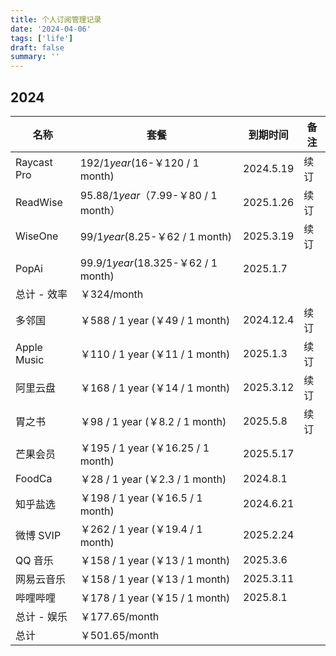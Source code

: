 ```yaml
---
title: 个人订阅管理记录
date: '2024-04-06'
tags: ['life']
draft: false
summary: ''
---
```


## 2024

| 名称        | 套餐                                   | 到期时间  | 备注 |
| ----------- | -------------------------------------- | --------- | ---- |
| Raycast Pro | $192 / 1 year ($16-￥120 / 1 month)     | 2024.5.19 | 续订 |
| ReadWise    | $95.88 / 1 year（$7.99-￥80 / 1 month） | 2025.1.26 | 续订 |
| WiseOne     | $99 / 1 year ($8.25-￥62 / 1 month)     | 2025.3.19 | 续订 |
| PopAi       | $99.9 / 1 year ($18.325-￥62 / 1 month) | 2025.1.7  |  |
| 总计 - 效率 | ￥324/month                             |           |      |
| 多邻国      | ￥588 / 1 year (￥49 / 1 month)          | 2024.12.4 | 续订 |
| Apple Music | ￥110 / 1 year (￥11 / 1 month)          | 2025.1.3  | 续订 |
| 阿里云盘    | ￥168 / 1 year (￥14 / 1 month)          | 2025.3.12 | 续订 |
| 胃之书      | ￥98 / 1 year (￥8.2 / 1 month)          | 2025.5.8  | 续订 |
| 芒果会员      | ￥195 / 1 year (￥16.25 / 1 month)          | 2025.5.17  |  |
| FoodCa      | ￥28 / 1 year (￥2.3 / 1 month)          | 2024.8.1  |  |
| 知乎盐选    | ￥198 / 1 year (￥16.5 / 1 month)        | 2024.6.21 |      |
| 微博 SVIP   | ￥262 / 1 year (￥19.4 / 1 month)        | 2025.2.24 |      |
| QQ 音乐     | ￥158 / 1 year (￥13 / 1 month)          | 2025.3.6  |      |
| 网易云音乐  | ￥158 / 1 year (￥13 / 1 month)          | 2025.3.11 |      |
| 哔哩哔哩    | ￥178 / 1 year (￥15 / 1 month)          | 2025.8.1  |      |
| 总计 - 娱乐 | ￥177.65/month                           |           |      |
| 总计        | ￥501.65/month                           |           |      |
